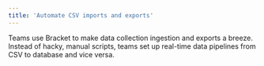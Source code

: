 ```yaml
---
title: 'Automate CSV imports and exports'
---
```


Teams use Bracket to make data collection ingestion and exports a breeze. Instead of hacky, manual scripts, teams set up real-time data pipelines from CSV to database and vice versa.

